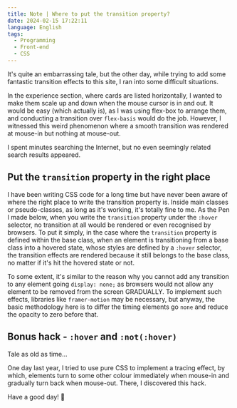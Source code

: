 ```yaml
---
title: Note | Where to put the transition property?
date: 2024-02-15 17:22:11
language: English
tags:
  - Programming
  - Front-end
  - CSS
---
```


It's quite an embarrassing tale, but the other day, while trying to add some fantastic transition effects to this site, I ran into some difficult situations.

In the experience section, where cards are listed horizontally, I wanted to make them scale up and down when the mouse cursor is in and out. It would be easy (which actually is), as I was using flex-box to arrange them, and conducting a transition over `flex-basis` would do the job. However, I witnessed this weird phenomenon where a smooth transition was rendered at mouse-in but nothing at mouse-out.

I spent minutes searching the Internet, but no even seemingly related search results appeared.

## Put the `transition` property in the right place

I have been writing CSS code for a long time but have never been aware of where the right place to write the transition property is. Inside main classes or pseudo-classes, as long as it's working, it's totally fine to me. As the Pen I made below, when you write the `transition` property under the `:hover` selector, no transition at all would be rendered or even recognised by browsers. To put it simply, in the case where the `transition` property is defined within the base class, when an element is transitioning from a base class into a hovered state, whose styles are defined by a `:hover` selector, the transition effects are rendered because it still belongs to the base class, no matter if it's hit the hovered state or not.

To some extent, it's similar to the reason why you cannot add any transition to any element going `display: none;` as browsers would not allow any element to be removed from the screen GRADUALLY. To implement such effects, libraries like `framer-motion` may be necessary, but anyway, the basic methodology here is to differ the timing elements go `none` and reduce the opacity to zero before that.

<PostFrame
  height="500"
  scrolling="no"
  title="Where to code transition property"
  src="https://codepen.io/yuancong-liu/embed/GReEaZB?default-tab=result&theme-id=dark"
  frameborder="no"
  loading="lazy"
  allowtransparency="true"
  allowfullscreen="true"
/>

## Bonus hack - `:hover` and `:not(:hover)`

Tale as old as time...

One day last year, I tried to use pure CSS to implement a tracing effect, by which, elements turn to some other colour immediately when mouse-in and gradually turn back when mouse-out. There, I discovered this hack.

<PostFrame
  height="500"
  scrolling="no"
  title=":hover &amp; :not(:hover)"
  src="https://codepen.io/yuancong-liu/embed/VwEgEMx?default-tab=result&theme-id=dark"
  frameborder="no"
  loading="lazy"
  allowtransparency="true"
  allowfullscreen="true"
/>

Have a good day! 🌈
